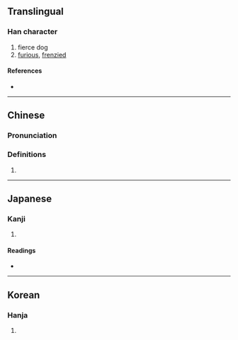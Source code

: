 {{character info/new}}
==Translingual==

===Han character===
{{Han char|rn=94|rad=犬|as=08|sn=11|four=42200|canj=KHHBN|ids=⿰犭制}}

# fierce dog
# [[furious]], [[frenzied]]

====References====
* {{Han ref|kx=0713.210|dkj=20494|dj=1125.160|hdz=21353.100|uh=7318|ud=29464|bh=D664|bd=54884}}

----

==Chinese==
{{zh-forms}}

===Pronunciation===
{{zh-pron
|m=shē,zhì
|c=jai3
|mc=y
|oc=y
|cat=
}}

===Definitions===
{{zh-hanzi}}

# {{defn|lang=zh}}

----

==Japanese==

===Kanji===
{{ja-kanji|grade=|rs=犬08}}

# {{defn|lang=ja|sort=犬08}}

====Readings====
* {{ja-readings|on=[[せい]] (sei), [[けい]] (kei)|kun=|nanori=}}

----

==Korean==

===Hanja===
{{ko-hanja|hangeul=제|eumhun=|rv=je|mr=che|y=cey}}

# {{defn|lang=ko|sort=犬08}}
